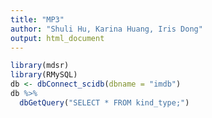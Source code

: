 ```yaml
---
title: "MP3"
author: "Shuli Hu, Karina Huang, Iris Dong"
output: html_document
---
```


```r
library(mdsr)
library(RMySQL)
db <- dbConnect_scidb(dbname = "imdb")
db %>%
  dbGetQuery("SELECT * FROM kind_type;")
```